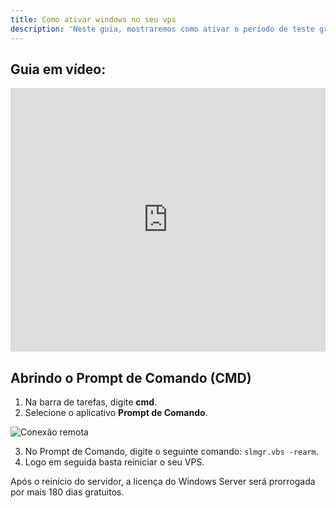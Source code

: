 ```yaml
---
title: Como ativar windows no seu vps
description: 'Neste guia, mostraremos como ativar o período de teste gratuito do windows.'
---
```


## Guia em vídeo:
<iframe
  width="100%"
  height="422"
  src="https://www.youtube.com/embed/v5OfbL3d6TM?si=AfSm4RI_ylxZ-4E4"
  title="YouTube video player"
  frameborder="0"
  allow="accelerometer; autoplay; clipboard-write; encrypted-media; gyroscope; picture-in-picture"
  allowfullscreen
></iframe>

## Abrindo o Prompt de Comando (CMD)
1. Na barra de tarefas, digite **cmd**.
2. Selecione o aplicativo **Prompt de Comando**.

<img
  className="block"
  src="/images/cmd.png"
  alt="Conexão remota"
/>

3. No Prompt de Comando, digite o seguinte comando: `slmgr.vbs -rearm`.
4. Logo em seguida basta reiniciar o seu VPS.

<Check> 
Após o reinício do servidor, a licença do Windows Server será prorrogada por mais 180 dias gratuitos.
</Check>